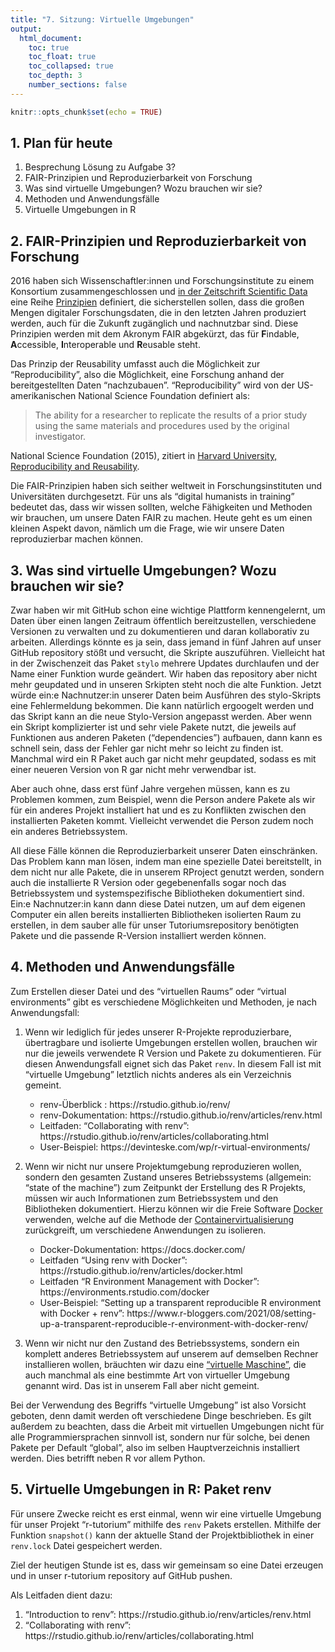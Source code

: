 ```yaml
---
title: "7. Sitzung: Virtuelle Umgebungen"
output: 
  html_document:
    toc: true
    toc_float: true
    toc_collapsed: true
    toc_depth: 3
    number_sections: false
---
```


```r
knitr::opts_chunk$set(echo = TRUE)
```

 
## 1. Plan für heute

 1. Besprechung Lösung zu Aufgabe 3? 
 2. FAIR-Prinzipien und Reproduzierbarkeit von Forschung 
 3. Was sind virtuelle Umgebungen? Wozu brauchen wir sie? 
 4. Methoden und Anwendungsfälle 
 5. Virtuelle Umgebungen in R 
 

## 2. FAIR-Prinzipien und Reproduzierbarkeit von Forschung

2016 haben sich Wissenschaftler:innen und Forschungsinstitute zu einem Konsortium zusammengeschlossen und [in der Zeitschrift Scientific Data](https://www.nature.com/articles/sdata201618) eine Reihe [Prinzipien](https://www.go-fair.org/fair-principles/) definiert, die sicherstellen sollen, dass die großen Mengen digitaler Forschungsdaten, die in den letzten Jahren produziert werden, auch für die Zukunft zugänglich und nachnutzbar sind. Diese Prinzipien werden mit dem Akronym FAIR abgekürzt, das für **F**indable, **A**ccessible, **I**nteroperable und **R**eusable steht. 

Das Prinzip der Reusability umfasst auch die Möglichkeit zur "Reproducibility", also die Möglichkeit, eine Forschung anhand der bereitgestellten Daten "nachzubauen". "Reproducibility" wird von der US-amerikanischen National Science Foundation definiert als: 

>The ability for a researcher to replicate the results of a prior study using the same materials and procedures used by the original investigator.

National Science Foundation (2015), zitiert in [Harvard University, Reproducibility and Reusability](https://researchdatamanagement.harvard.edu/best-practices-reproducibility-reusability).

Die FAIR-Prinzipien haben sich seither weltweit in Forschungsinstituten und Universitäten durchgesetzt. Für uns als "digital humanists in training" bedeutet das, dass wir wissen sollten, welche Fähigkeiten und Methoden wir brauchen, um unsere Daten FAIR zu machen. Heute geht es um einen kleinen Aspekt davon, nämlich um die Frage, wie wir unsere Daten reproduzierbar machen können.

## 3. Was sind virtuelle Umgebungen? Wozu brauchen wir sie? 

Zwar haben wir mit GitHub schon eine wichtige Plattform kennengelernt, um Daten über einen langen Zeitraum öffentlich bereitzustellen, verschiedene Versionen zu verwalten und zu dokumentieren und daran kollaborativ zu arbeiten. Allerdings könnte es ja sein, dass jemand in fünf Jahren auf unser GitHub repository stößt und versucht, die Skripte auszuführen. Vielleicht hat in der Zwischenzeit das Paket ``stylo`` mehrere Updates durchlaufen und der Name einer Funktion wurde geändert. Wir haben das repository aber nicht mehr geupdated und in unseren Srkipten steht noch die alte Funktion. Jetzt würde ein:e Nachnutzer:in unserer Daten beim Ausführen des stylo-Skripts eine Fehlermeldung bekommen. Die kann natürlich ergoogelt werden und das Skript kann an die neue Stylo-Version angepasst werden. Aber wenn ein Skript komplizierter ist und sehr viele Pakete nutzt, die jeweils auf Funktionen aus anderen Paketen ("dependencies") aufbauen, dann kann es schnell sein, dass der Fehler gar nicht mehr so leicht zu finden ist. Manchmal wird ein R Paket auch gar nicht mehr geupdated, sodass es mit einer neueren Version von R gar nicht mehr verwendbar ist. 

Aber auch ohne, dass erst fünf Jahre vergehen müssen, kann es zu Problemen kommen, zum Beispiel, wenn die Person andere Pakete als wir für ein anderes Projekt installiert hat und es zu Konflikten zwischen den installierten Paketen kommt. Vielleicht verwendet die Person zudem noch ein anderes Betriebssystem.

All diese Fälle können die Reproduzierbarkeit unserer Daten einschränken. Das Problem kann man lösen, indem man eine spezielle Datei bereitstellt, in dem nicht nur alle Pakete, die in unserem RProject genutzt werden, sondern auch die installierte R Version oder gegebenenfalls sogar noch das Betriebssystem und systemspezifische Bibliotheken dokumentiert sind. Ein:e Nachnutzer:in kann dann diese Datei nutzen, um auf dem eigenen Computer ein allen bereits installierten Bibliotheken isolierten Raum zu erstellen, in dem sauber alle für unser Tutoriumsrepository benötigten Pakete und die passende R-Version installiert werden können. 

## 4. Methoden und Anwendungsfälle

Zum Erstellen dieser Datei und des "virtuellen Raums" oder "virtual environments" gibt es verschiedene Möglichkeiten und Methoden, je nach Anwendungsfall: 

1. Wenn wir lediglich für jedes unserer R-Projekte reproduzierbare, übertragbare und  isolierte Umgebungen erstellen wollen, brauchen wir nur die jeweils verwendete R Version und Pakete zu dokumentieren. Für diesen Anwendungsfall eignet sich das Paket ``renv``. In diesem Fall ist mit "virtuelle Umgebung" letztlich nichts anderes als ein Verzeichnis gemeint.

   - renv-Überblick : https://rstudio.github.io/renv/ 
   - renv-Dokumentation: https://rstudio.github.io/renv/articles/renv.html
   - Leitfaden: "Collaborating with renv": https://rstudio.github.io/renv/articles/collaborating.html
   - User-Beispiel: https://devinteske.com/wp/r-virtual-environments/

2. Wenn wir nicht nur unsere Projektumgebung reproduzieren wollen, sondern den gesamten Zustand unseres Betriebssystems (allgemein: "state of the machine") zum Zeitpunkt der Erstellung des R Projekts, müssen wir auch Informationen zum Betriebssystem und den Bibliotheken dokumentiert. Hierzu können wir die Freie Software [Docker](https://www.docker.com/) verwenden, welche auf die Methode der [Containervirtualisierung](https://de.wikipedia.org/wiki/Docker_(Software)) zurückgreift, um verschiedene Anwendungen zu isolieren. 

   - Docker-Dokumentation: https://docs.docker.com/
   - Leitfaden "Using renv with Docker": https://rstudio.github.io/renv/articles/docker.html
   - Leitfaden "R Environment Management with Docker": https://environments.rstudio.com/docker
   - User-Beispiel: "Setting up a transparent reproducible R environment with Docker + renv": https://www.r-bloggers.com/2021/08/setting-up-a-transparent-reproducible-r-environment-with-docker-renv/

3. Wenn wir nicht nur den Zustand des Betriebssystems, sondern ein komplett anderes Betriebssystem auf unserem auf demselben Rechner installieren wollen, bräuchten wir dazu eine ["virtuelle Maschine"](https://de.wikipedia.org/wiki/Virtuelle_Maschine), die auch manchmal als eine bestimmte Art von virtueller Umgebung genannt wird. Das ist in unserem Fall aber nicht gemeint. 

Bei der Verwendung des Begriffs "virtuelle Umgebung" ist also Vorsicht geboten, denn damit werden oft verschiedene Dinge beschrieben. Es gilt außerdem zu beachten, dass die Arbeit mit virtuellen Umgebungen nicht für alle Programmiersprachen sinnvoll ist, sondern nur für solche, bei denen Pakete per Default "global", also im selben Hauptverzeichnis installiert werden. Dies betrifft neben R vor allem Python. 


## 5. Virtuelle Umgebungen in R: Paket renv

Für unsere Zwecke reicht es erst einmal, wenn wir eine virtuelle Umgebung für unser Projekt "r-tutorium" mithilfe des ``renv`` Pakets erstellen. Mithilfe der Funktion ``snapshot()`` kann der aktuelle Stand der Projektbibliothek in einer ``renv.lock`` Datei gespeichert werden. 

Ziel der heutigen Stunde ist es, dass wir gemeinsam so eine Datei erzeugen und in unser r-tutorium repository auf GitHub pushen. 

Als Leitfaden dient dazu: 

1. "Introduction to renv": https://rstudio.github.io/renv/articles/renv.html
2. "Collaborating with renv": https://rstudio.github.io/renv/articles/collaborating.html





